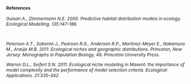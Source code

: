 <p>
<div style="font-size:9pt;font-weight:bold">References</div><p>
<div style="font-size:9pt;font-style:italic">
Guisan A., Zimmermann N.E. 2000. Predictive habitat distribution models in ecology. Ecological Modelling. 135:147–186.<p><br>

Peterson A.T., Soberón J., Pearson R.G., Anderson R.P., Martinez-Meyer E., Nakamura M., Araújo M.B. 2011. Ecological niches and geographic distributions. Princeton, New Jersey: Monographs in Population Biology, 49. Princeton University Press.<p>

Warren D.L., Seifert S.N. 2011. Ecological niche modeling in Maxent: the importance of model complexity and the performance of model selection criteria. Ecological Applications. 21:335–342.<p>
</div>
